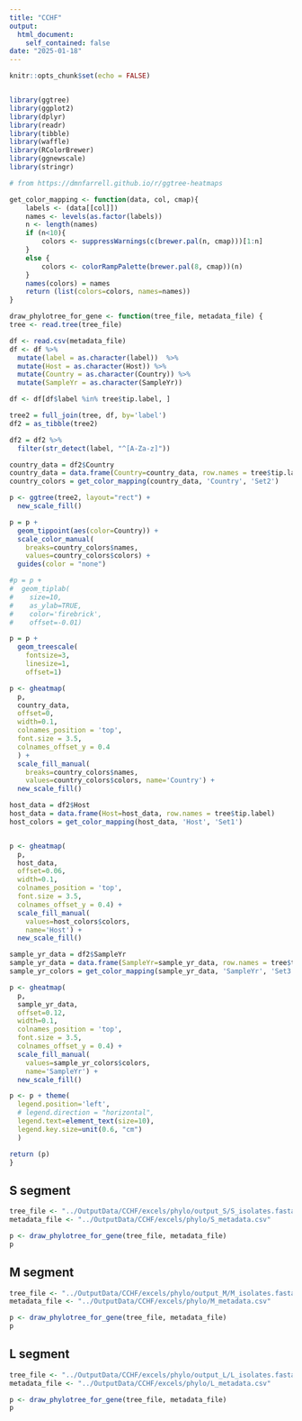 ```yaml
---
title: "CCHF"
output:
  html_document:
    self_contained: false
date: "2025-01-18"
---
```


```r
knitr::opts_chunk$set(echo = FALSE)


library(ggtree)
library(ggplot2)
library(dplyr)
library(readr)
library(tibble)
library(waffle)
library(RColorBrewer)
library(ggnewscale)
library(stringr)

```

```r
# from https://dmnfarrell.github.io/r/ggtree-heatmaps

get_color_mapping <- function(data, col, cmap){
    labels <- (data[[col]])
    names <- levels(as.factor(labels))
    n <- length(names)
    if (n<10){
        colors <- suppressWarnings(c(brewer.pal(n, cmap)))[1:n]
    }
    else {
        colors <- colorRampPalette(brewer.pal(8, cmap))(n)
    }
    names(colors) = names
    return (list(colors=colors, names=names))
}
```

```r

draw_phylotree_for_gene <- function(tree_file, metadata_file) {
tree <- read.tree(tree_file)

df <- read.csv(metadata_file)
df <- df %>%
  mutate(label = as.character(label))  %>%
  mutate(Host = as.character(Host)) %>%
  mutate(Country = as.character(Country)) %>%
  mutate(SampleYr = as.character(SampleYr))

df <- df[df$label %in% tree$tip.label, ]

tree2 = full_join(tree, df, by='label')
df2 = as_tibble(tree2)

df2 = df2 %>%
  filter(str_detect(label, "^[A-Za-z]"))

country_data = df2$Country
country_data = data.frame(Country=country_data, row.names = tree$tip.label)
country_colors = get_color_mapping(country_data, 'Country', 'Set2')

p <- ggtree(tree2, layout="rect") +
  new_scale_fill()

p = p +
  geom_tippoint(aes(color=Country)) +
  scale_color_manual(
    breaks=country_colors$names,
    values=country_colors$colors) +
  guides(color = "none")

#p = p +
#  geom_tiplab(
#    size=10,
#    as_ylab=TRUE,
#    color='firebrick',
#    offset=-0.01)

p = p +
  geom_treescale(
    fontsize=3,
    linesize=1,
    offset=1)

p <- gheatmap(
  p,
  country_data,
  offset=0,
  width=0.1,
  colnames_position = 'top',
  font.size = 3.5,
  colnames_offset_y = 0.4
  ) +
  scale_fill_manual(
    breaks=country_colors$names,
    values=country_colors$colors, name='Country') +
  new_scale_fill()

host_data = df2$Host
host_data = data.frame(Host=host_data, row.names = tree$tip.label)
host_colors = get_color_mapping(host_data, 'Host', 'Set1')


p <- gheatmap(
  p,
  host_data,
  offset=0.06,
  width=0.1,
  colnames_position = 'top',
  font.size = 3.5,
  colnames_offset_y = 0.4) +
  scale_fill_manual(
    values=host_colors$colors,
    name='Host') +
  new_scale_fill()

sample_yr_data = df2$SampleYr
sample_yr_data = data.frame(SampleYr=sample_yr_data, row.names = tree$tip.label)
sample_yr_colors = get_color_mapping(sample_yr_data, 'SampleYr', 'Set3')

p <- gheatmap(
  p,
  sample_yr_data,
  offset=0.12,
  width=0.1,
  colnames_position = 'top',
  font.size = 3.5,
  colnames_offset_y = 0.4) +
  scale_fill_manual(
    values=sample_yr_colors$colors,
    name='SampleYr') +
  new_scale_fill()

p <- p + theme(
  legend.position='left',
  # legend.direction = "horizontal",
  legend.text=element_text(size=10),
  legend.key.size=unit(0.6, "cm")
  )

return (p)
}

```
## S segment

```r
tree_file <- "../OutputData/CCHF/excels/phylo/output_S/S_isolates.fasta.aln.treefile"
metadata_file <- "../OutputData/CCHF/excels/phylo/S_metadata.csv"

p <- draw_phylotree_for_gene(tree_file, metadata_file)
p
```

## M segment

```r
tree_file <- "../OutputData/CCHF/excels/phylo/output_M/M_isolates.fasta.aln.treefile"
metadata_file <- "../OutputData/CCHF/excels/phylo/M_metadata.csv"

p <- draw_phylotree_for_gene(tree_file, metadata_file)
p
```

## L segment

```r
tree_file <- "../OutputData/CCHF/excels/phylo/output_L/L_isolates.fasta.aln.treefile"
metadata_file <- "../OutputData/CCHF/excels/phylo/L_metadata.csv"

p <- draw_phylotree_for_gene(tree_file, metadata_file)
p
```
